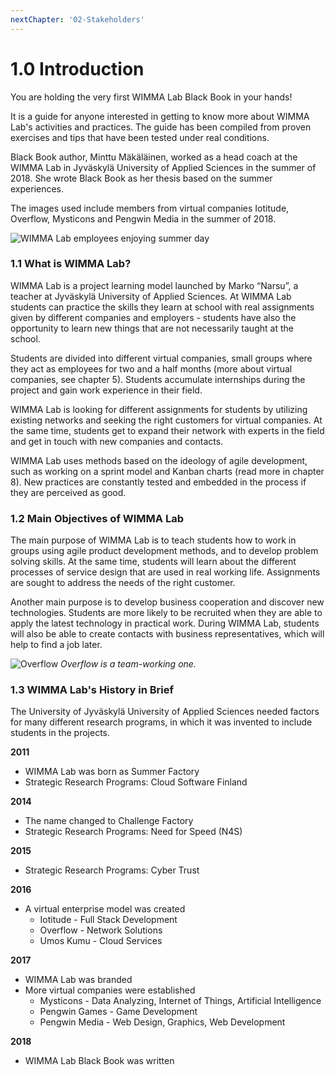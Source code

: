 ```yaml
---
nextChapter: '02-Stakeholders'
---
```


# 1.0 Introduction

You are holding the very first WIMMA Lab Black Book in your hands!

It is a guide for anyone interested in getting to know more about WIMMA Lab's activities and practices. The guide has been compiled from proven exercises and tips that have been tested under real conditions.

Black Book author, Minttu Mäkäläinen, worked as a head coach at the WIMMA Lab in Jyväskylä University of Applied Sciences in the summer of 2018. She wrote Black Book as her thesis based on the summer experiences.

The images used include members from virtual companies Iotitude, Overflow, Mysticons and Pengwin Media in the summer of 2018.

![WIMMA Lab employees enjoying summer day](/assets/Black-Book-Images/image002.jpg)

### 1.1 What is WIMMA Lab?

WIMMA Lab is a project learning model launched by Marko “Narsu”, a teacher at Jyväskylä University of Applied Sciences. At WIMMA Lab students can practice the skills they learn at school with real assignments given by different companies and employers - students have also the opportunity to learn new things that are not necessarily taught at the school.

Students are divided into different virtual companies, small groups where they act as employees for two and a half months (more about virtual companies, see chapter 5). Students accumulate internships during the project and gain work experience in their field.

WIMMA Lab is looking for different assignments for students by utilizing existing networks and seeking the right customers for virtual companies. At the same time, students get to expand their network with experts in the field and get in touch with new companies and contacts.

WIMMA Lab uses methods based on the ideology of agile development, such as working on a sprint model and Kanban charts (read more in chapter 8). New practices are constantly tested and embedded in the process if they are perceived as good.

### 1.2 Main Objectives of WIMMA Lab

The main purpose of WIMMA Lab is to teach students how to work in groups using agile product development methods, and to develop problem solving skills. At the same time, students will learn about the different processes of service design that are used in real working life. Assignments are sought to address the needs of the right customer.

Another main purpose is to develop business cooperation and discover new technologies. Students are more likely to be recruited when they are able to apply the latest technology in practical work. During WIMMA Lab, students will also be able to create contacts with business representatives, which will help to find a job later.

![Overflow](/assets/Black-Book-Images/image003.jpg)
*Overflow is a team-working one.*

### 1.3 WIMMA Lab's History in Brief

The University of Jyväskylä University of Applied Sciences needed factors for many different research programs, in which it was invented to include students in the projects.

**2011**

- WIMMA Lab was born as Summer Factory
- Strategic Research Programs: Cloud Software Finland

**2014**

- The name changed to Challenge Factory
- Strategic Research Programs: Need for Speed (N4S)

**2015**

- Strategic Research Programs: Cyber Trust

**2016**

- A virtual enterprise model was created
  - Iotitude - Full Stack Development
  - Overflow - Network Solutions
  - Umos Kumu - Cloud Services

**2017**

- WIMMA Lab was branded
- More virtual companies were established
  - Mysticons - Data Analyzing, Internet of Things, Artificial Intelligence
  - Pengwin Games - Game Development
  - Pengwin Media - Web Design, Graphics, Web Development

**2018**

- WIMMA Lab Black Book was written
